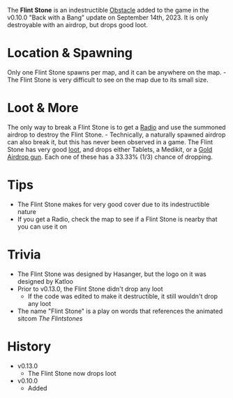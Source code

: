 The **Flint Stone** is an indestructible [Obstacle](/obstacles) added to the game in the v0.10.0 "Back with a Bang" update on September 14th, 2023. It is only destroyable with an airdrop, but drops good loot.

# Location & Spawning

Only one Flint Stone spawns per map, and it can be anywhere on the map. - The Flint Stone is very difficult to see on the map due to its small size.

# Loot & More

The only way to break a Flint Stone is to get a [Radio](/weapons/guns/radio) and use the summoned airdrop to destroy the Flint Stone. - Technically, a naturally spawned airdrop can also break it, but this has never been observed in a game.
The Flint Stone has very good [loot](/loot#flint_stone), and drops either Tablets, a Medikit, or a [Gold Airdrop gun](/loot#gold_airdrop_guns). Each one of these has a 33.33% (1/3) chance of dropping.

# Tips

- The Flint Stone makes for very good cover due to its indestructible nature
- If you get a Radio, check the map to see if a Flint Stone is nearby that you can use it on

# Trivia

- The Flint Stone was designed by Hasanger, but the logo on it was designed by Katloo
- Prior to v0.13.0, the Flint Stone didn't drop any loot
  - If the code was edited to make it destructible, it still wouldn't drop any loot
- The name "Flint Stone" is a play on words that references the animated sitcom _The Flintstones_

# History

- v0.13.0
  - The Flint Stone now drops loot
- v0.10.0
  - Added
